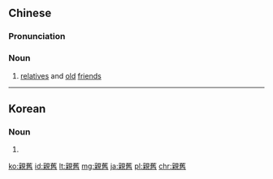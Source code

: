 ==Chinese==
{{zh-forms|s=亲旧}}

===Pronunciation===
{{zh-pron
|m=qīnjiù
|cat=n
}}

===Noun===
{{zh-noun}}

# {{lb|zh|literary}} [[relative]]s and [[old]] [[friend]]s

----

==Korean==
{{ko-hanjatab}}

===Noun===
{{ko-noun|hj|hangeul=친구}}

# {{hanja form of|친구|[[friend]]}}

[[ko:親舊]]
[[id:親舊]]
[[lt:親舊]]
[[mg:親舊]]
[[ja:親舊]]
[[pl:親舊]]
[[chr:親舊]]